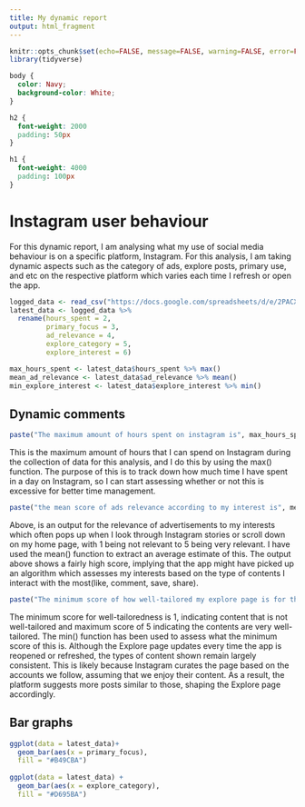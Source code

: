 ```yaml
---
title: My dynamic report
output: html_fragment
---
```


```r
knitr::opts_chunk$set(echo=FALSE, message=FALSE, warning=FALSE, error=FALSE)
library(tidyverse)
```

```css
body {
  color: Navy; 
  background-color: White;
}

h2 {
  font-weight: 2000
  padding: 50px
}

h1 {
  font-weight: 4000
  padding: 100px
}
```

# Instagram user behaviour

For this dynamic report, I am analysing what my use of social media behaviour is on a specific platform, Instagram. For this analysis, I am taking dynamic aspects such as the category of ads, explore posts, primary use, and etc on the respective platform which varies each time I refresh or open the app.

```r
logged_data <- read_csv("https://docs.google.com/spreadsheets/d/e/2PACX-1vSAsEeOz_fSCpiUK_fm6yL2BLY41wH488WJenZHvclD3lRodQFASOXrElkoHjncIIZqPyBTD2NJsaPS/pub?output=csv")
latest_data <- logged_data %>%
  rename(hours_spent = 2,
         primary_focus = 3,
         ad_relevance = 4,
         explore_category = 5,
         explore_interest = 6)

max_hours_spent <- latest_data$hours_spent %>% max()
mean_ad_relevance <- latest_data$ad_relevance %>% mean()
min_explore_interest <- latest_data$explore_interest %>% min()
```


## Dynamic comments

```r
paste("The maximum amount of hours spent on instagram is", max_hours_spent, "hours." )
```

This is the maximum amount of hours that I can spend on Instagram during the collection of data for this analysis, and I do this by using the max() function. The purpose of this is to track down how much time I have spent in a day on Instagram, so I can start assessing whether or not this is excessive for better time management.

```r
paste("the mean score of ads relevance according to my interest is", mean_ad_relevance, "out of 5.")
```

Above, is an output for the relevance of advertisements to my interests which often pops up when I look through Instagram stories or scroll down on my home page, with 1 being not relevant to 5 being very relevant. I have used the mean() function to extract an average estimate of this. The output above shows a fairly high score, implying that the app might have picked up an algorithm which assesses my interests based on the type of contents I interact with the most(like, comment, save, share).

```r
paste("The minimum score of how well-tailored my explore page is for the everey time the page is refreshed is", min_explore_interest, "out of 5")
```
The minimum score for well-tailoredness is 1, indicating content that is not well-tailored and maximum score of 5 indicating the contents are very well-tailored. The min() function has been used to assess what the minimum score of this is. Although the Explore page updates every time the app is reopened or refreshed, the types of content shown remain largely consistent. This is likely because Instagram curates the page based on the accounts we follow, assuming that we enjoy their content. As a result, the platform suggests more posts similar to those, shaping the Explore page accordingly.

## Bar graphs
```r
ggplot(data = latest_data)+
  geom_bar(aes(x = primary_focus),
  fill = "#B49CBA")
  
ggplot(data = latest_data) +
  geom_bar(aes(x = explore_category),
  fill = "#D695BA")
```




